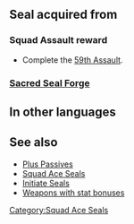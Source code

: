 {{Passive
|type=S
|name=Squad Ace BG
|exclusive=0
|canUseWeapon={{WeaponList|All}}
|canUseMove={{MoveList|All}}
|1name=Squad Ace BG 1
|alt1name=Squad Ace AM 1
|1tagid=SID_第59迷宮の覇者1
|1cost=80
|1effect=Grants Spd/Res+1.
|statModifiers1=0,0,1,0,1
|1required=-
|1next=-
|2name=Squad Ace BG 2
|alt2name=Squad Ace AM 2
|2tagid=SID_第59迷宮の覇者2
|2cost=160
|2effect=Grants Spd/Res+2.
|statModifiers2=0,0,2,0,2
}}
==Seal acquired from==
===Squad Assault reward===
* Complete the [[59th Assault]].
===[[Sacred Seal Forge]]===
{{SealCosts
|seals=Squad Ace BG 1;Squad Ace BG 2
|badgeColor=Scarlet
|costs1=-<!--0;0;0-->
|costs2=400;1000;100
}}
==In other languages==
{{OtherLanguages
|japanese=第５９迷宮の覇者
|german=Überfall-Ass BG
|spanishEU=As del asalto BG
|spanishLA=As del asalto BG
|french=Assaut réussi BG
|italian=Asso sq. BG
|chineseTW=第５９迷宮的霸王
|portuguese=Esquadrão ás BG
}}
==See also==
* [[Plus Passives]]
* [[Squad Ace Seals]]
* [[Initiate Seals]]
* [[:Category:Weapons with stat bonuses|Weapons with stat bonuses]]
{{Seals Navbox}}
[[Category:Squad Ace Seals]]